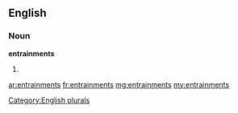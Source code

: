 ==English==

===Noun===
'''entrainments'''

# {{plural of|[[entrainment]]}}

[[Category:English plurals]]

[[ar:entrainments]]
[[fr:entrainments]]
[[mg:entrainments]]
[[my:entrainments]]